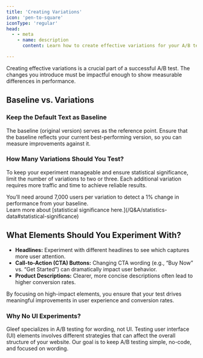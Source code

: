 ```yaml
---
title: 'Creating Variations'
icon: 'pen-to-square'
iconType: 'regular'
head:
  - - meta
    - name: description
      content: Learn how to create effective variations for your A/B tests to ensure impactful results.

---
```


Creating effective variations is a crucial part of a successful A/B test. The changes you introduce must be impactful enough to show measurable differences in performance.

## Baseline vs. Variations

### Keep the Default Text as Baseline
The baseline (original version) serves as the reference point. Ensure that the baseline reflects your current best-performing version, so you can measure improvements against it.

### How Many Variations Should You Test?
To keep your experiment manageable and ensure statistical significance, limit the number of variations to two or three. Each additional variation requires more traffic and time to achieve reliable results.

<Info>
    You’ll need around 7,000 users per variation to detect a 1% change in performance from your baseline. <br/>
    Learn more about [statistical significance here.](/Q&A/statistics-data#statistical-significance)
</Info>

## What Elements Should You Experiment With?

- **Headlines:** Experiment with different headlines to see which captures more user attention.
- **Call-to-Action (CTA) Buttons:** Changing CTA wording (e.g., “Buy Now” vs. “Get Started”) can dramatically impact user behavior.
- **Product Descriptions:** Clearer, more concise descriptions often lead to higher conversion rates.

By focusing on high-impact elements, you ensure that your test drives meaningful improvements in user experience and conversion rates.

### Why No UI Experiments?
Gleef specializes in A/B testing for wording, not UI. Testing user interface (UI) elements involves different strategies that can affect the overall structure of your website. Our goal is to keep A/B testing simple, no-code, and focused on wording.